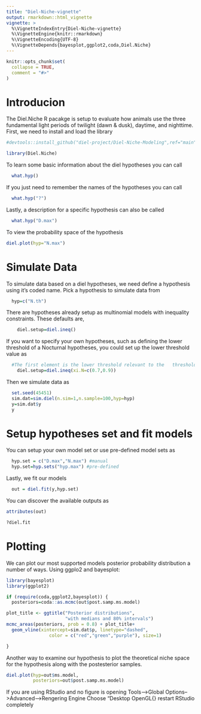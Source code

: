 ```yaml
---
title: "Diel-Niche-vignette"
output: rmarkdown::html_vignette
vignette: >
  %\VignetteIndexEntry{Diel-Niche-vignette}
  %\VignetteEngine{knitr::rmarkdown}
  %\VignetteEncoding{UTF-8}
  %\VignetteDepends{bayesplot,ggplot2,coda,Diel.Niche}
---
```


```r
knitr::opts_chunk$set(
  collapse = TRUE,
  comment = "#>"
)
```

# Introducion
The Diel.Niche R pacakge is setup to evaluate how animals use the three fundamental light periods of twilight (dawn & dusk), daytime, and nighttime. First, we need to install and load the library
```r
#devtools::install_github("diel-project/Diel-Niche-Modeling",ref="main")

library(Diel.Niche)
```

To learn some basic information about the diel hypotheses you can call
```r
  what.hyp()
```

If you just need to remember the names of the hypotheses you can call
```r
  what.hyp("?")
```

Lastly, a description for a specific hypothesis can also be called
```r
  what.hyp("D.max")
```

To view the probability space of the hypothesis
```r
diel.plot(hyp="N.max")
```

# Simulate Data
To simulate data based on a diel hypotheses, we need define a hypothesis using it's coded name. Pick a hypothesis to simulate data from  
```r
  hyp=c("N.th")
```

There are hypotheses already setup as multinomial models with inequality constraints. These defaults are, 

```r
    diel.setup=diel.ineq()
```
If you want to specify your own hypotheses, such as defining the lower threshold of a Nocturnal hypotheses, you could set up the lower threshold value as
```r
  #The first element is the lower threshold relevant to the   threshold models and the second element is the most likely value, which is not relevent for the model chossen.
    diel.setup=diel.ineq(xi.N=c(0.7,0.9))
```

Then we simulate data as
```r
  set.seed(45451)
  sim.dat=sim.diel(n.sim=1,n.sample=100,hyp=hyp)
  y=sim.dat$y
  y
```

# Setup hypotheses set and fit models

You can setup your own model set or use pre-defined model sets as
```r
  hyp.set = c("D.max","N.max") #manual
  hyp.set=hyp.sets("hyp.max") #pre-defined
```

Lastly, we fit our models  
```r
  out = diel.fit(y,hyp.set)

```

You can discover the available outputs as

```r
attributes(out)

?diel.fit
```

# Plotting

We can plot our most supported models posterior probability distribution a number of ways. Using ggplo2 and bayesplot:

```r
library(bayesplot)
library(ggplot2)

if (require(coda,ggplot2,bayesplot)) {
  posteriors=coda::as.mcmc(out$post.samp.ms.model)

plot_title <- ggtitle("Posterior distributions",
                      "with medians and 80% intervals")
mcmc_areas(posteriors, prob = 0.8) + plot_title+ 
  geom_vline(xintercept=sim.dat$p, linetype="dashed", 
                color = c("red","green","purple"), size=1)

}
```

Another way to examine our hypothesis to plot the theoretical niche space for the hypothesis along with the postesterior samples.

```r
diel.plot(hyp=out$ms.model,
          posteriors=out$post.samp.ms.model)
```

If you are using RStudio and no figure is opening
Tools-->Global Options-->Advanced-->Rengering Engine
Choose "Desktop OpenGL{}
restart RStudio completely